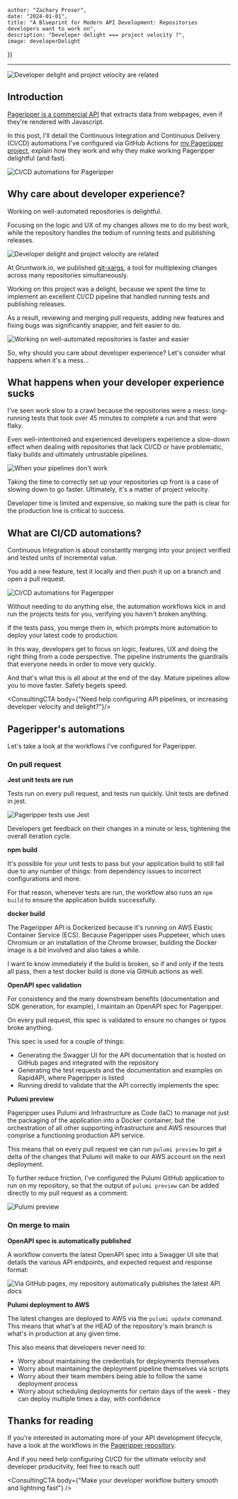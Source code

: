




    author: "Zachary Proser", 
    date: "2024-01-01",
    title: "A Blueprint for Modern API Development: Repositories developers want to work on", 
    description: "Developer delight === project velocity ?",
    image: developerDelight
})


--- 

<Image src={developerDelight} alt="Developer delight and project velocity are related" />

## Introduction

[Pageripper is a commercial API](https://rapidapi.com/zackproser/api/pageripper/) that extracts data from webpages, even if they're rendered with Javascript. 

In this post, I'll detail the Continuous Integration and Continuous Delivery (CI/CD) automations I've configured via GitHub Actions for [my Pageripper project](https://github.com/zackproser/pageripper-v2), explain how they work and why they make working Pageripper delightful (and fast).

<Image src={pageripperChecks} alt="CI/CD automations for Pageripper" />

## Why care about developer experience? 

Working on well-automated repositories is delightful. 

Focusing on the logic and UX of my changes allows me to do my best work, while the repository handles the tedium of running tests and publishing releases.

<Image src={developerDelightTwo} alt="Developer delight and project velocity are related" />

At Gruntwork.io, we published [git-xargs](https://github.com/gruntwork-io/git-xargs), a tool for multiplexing changes across many repositories simultaneously. 

Working on this project was a delight, because we spent the time to implement an excellent CI/CD pipeline that handled running tests and publishing releases. 

As a result, reviewing and merging pull requests, adding new features and fixing bugs was significantly snappier, and felt easier to do. 

<Image src={gitXargsChecks} alt="Working on well-automated repositories is faster and easier" />

So, why should you care about developer experience? Let's consider what happens when it's a mess...

## What happens when your developer experience sucks

I've seen work slow to a crawl because the repositories were a mess: long-running tests that took over 45 minutes to complete a run and that were flaky. 

Even well-intentioned and experienced developers experience a 
slow-down effect when dealing with repositories that lack CI/CD or have problematic, flaky builds and ultimately untrustable pipelines.

<Image src={sadDeveloper} alt="When your pipelines don't work" />

Taking the time to correctly set up your repositories up front is a case of slowing down to go faster. Ultimately, it's a matter of project velocity. 

Developer time is limited and expensive, so making sure the path 
is clear for the production line is critical to success. 

## What are CI/CD automations?

Continuous Integration is about constantly merging into your project verified and tested units of incremental value. 

You add a new feature, test it locally and then push it up on a branch and open a pull request. 

<Image src={cicdAutomations} alt="CI/CD automations for Pageripper" />

Without needing to do anything else, the automation workflows kick in and run the projects tests for you, verifying you haven't broken anything.

If the tests pass, you merge them in, which prompts more automation to deploy your latest code to production. 

In this way, developers get to focus on logic, features, UX and doing the right thing from a code perspective. The pipeline instruments the guardrails that everyone needs in order to move very quickly. 

And that's what this is all about at the end of the day. Mature pipelines allow you to move faster. Safety begets speed. 

<ConsultingCTA body={"Need help configuring API pipelines, or increasing developer velocity and delight?"}/>

## Pageripper's automations

Let's take a look at the workflows I've configured for Pageripper.

### On pull request

**Jest unit tests are run**

Tests run on every pull request, and tests run quickly. Unit tests are defined in jest. 

<Image src={pageripperTests} alt="Pageripper tests use Jest" />

Developers get feedback on their changes in a minute or less, tightening the overall iteration cycle.

**npm build**

It's possible for your unit tests to pass but your application build to still fail due to any number of things: from dependency issues to incorrect configurations and more. 

For that reason, whenever tests are run, the workflow also runs an `npm build` to ensure the application builds successfully.

**docker build**

The Pageripper API is Dockerized because it's running on AWS Elastic Container Service (ECS). Because Pageripper uses Puppeteer, which uses Chromium or an installation of the Chrome browser, building the Docker image is a bit involved and 
also takes a while. 

I want to know immediately if the build is broken, so if and only if the tests all pass, then a test docker build is done via GitHub actions as well. 

**OpenAPI spec validation**

For consistency and the many downstream benefits (documentation and SDK generation, for example), I maintain an OpenAPI spec for Pageripper. 

On every pull request, this spec is validated to ensure no changes or typos broke anything. 

This spec is used for a couple of things: 

- Generating the Swagger UI for the API documentation that is hosted on GitHub pages and integrated with the repository
- Generating the test requests and the documentation and examples on RapidAPI, where Pageripper is listed
- Running dredd to validate that the API correctly implements the spec 

**Pulumi preview**

Pageripper uses Pulumi and Infrastructure as Code (IaC) to manage not just the packaging of the application into a Docker container, but the orchestration of all other supporting infrastructure and AWS resources that comprise a functioning production API service.

This means that on every pull request we can run `pulumi preview` to get a delta of the changes that Pulumi will make to our AWS account on the next deployment. 

To further reduce friction, I've configured the Pulumi GitHub application to run on my repository, so that the output of `pulumi preview` can be added directly to my pull request as a comment: 

<Image src={pulumiPreview} alt="Pulumi preview" />

### On merge to main

**OpenAPI spec is automatically published**

A workflow converts the latest OpenAPI spec into a Swagger UI site that details the various API endpoints, and expected request and response format: 

<Image src={pageripperSwaggerUI} alt="Via GitHub pages, my repository automatically publishes the latest API docs" />

**Pulumi deployment to AWS**

The latest changes are deployed to AWS via the `pulumi update` command. This means that what's at the HEAD of the repository's main branch is what's in production at any given time.

This also means that developers never need to: 
* Worry about maintaining the credentials for deployments themselves 
* Worry about maintaining the deployment pipeline themselves via scripts
* Worry about their team members being able to follow the same deployment process
* Worry about scheduling deployments for certain days of the week - they can deploy multiple times a day, with confidence


## Thanks for reading

If you're interested in automating more of your API development lifecycle, have a look at the workflows in the [Pageripper repository](https://github.com/zackproser/pageripper-v2).

And if you need help configuring CI/CD for the ultimate velocity and developer producitvity, feel free to reach out!

<ConsultingCTA body={"Make your developer workflow buttery smooth and lightning fast"} />
